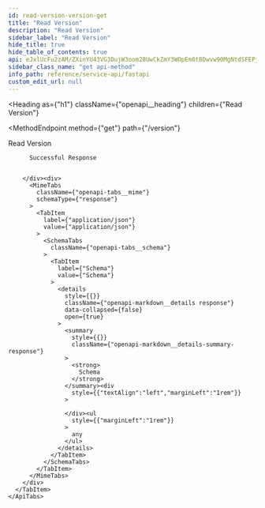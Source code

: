```yaml
---
id: read-version-version-get
title: "Read Version"
description: "Read Version"
sidebar_label: "Read Version"
hide_title: true
hide_table_of_contents: true
api: eJxlUcFu2zAM/ZXinYU43VG3DujW3oom28UwCkZmY3WOpEm0t8Dwvw90MgNtdSFEPj6+R04QOhbYGjvOo3eMxiAmziQ+hscWFpmpfRk5Fx/DGo8sMMhcUgyFC+yEL9uthpaLyz5pOyx2g3NcyuvQ3zxfwTBwMQgHUTil1Hu3TKveivZMKK7jE8FOsz7zgfKZqb35edEBgxNLF1XnRVIi6WBRjSugcNYPbD1hyD0sOpFUbFVJJsebPxTaw4Y85kbBbshezjuVcPH1sN8/faXinX7knPjKoNQLChaHpa5afXiNC9BLr5VvVOTu6REG/xVZbDe3my1mgxSLnGjxHGgh+mDunfN1uvBfqVJPPijJ4mm6Gq/XMY1BF4toapoOVPhH7udZ078HzmfYujEYKXs6qNC6mQ06ppbzsqlffIbFnXOcdK0j9YOO/nQuXdp6gu/3e8zzPwHgy+Y=
sidebar_class_name: "get api-method"
info_path: reference/service-api/fastapi
custom_edit_url: null
---
```



<Heading
  as={"h1"}
  className={"openapi__heading"}
  children={"Read Version"}
>
</Heading>

<MethodEndpoint
  method={"get"}
  path={"/version"}
>
  
</MethodEndpoint>



Read Version

<div>
  <div>
    <ApiTabs
      label={undefined}
      id={undefined}
    >
      <TabItem
        label={"200"}
        value={"200"}
      >
        <div>
          
          
          Successful Response
          
          
        </div><div>
          <MimeTabs
            className={"openapi-tabs__mime"}
            schemaType={"response"}
          >
            <TabItem
              label={"application/json"}
              value={"application/json"}
            >
              <SchemaTabs
                className={"openapi-tabs__schema"}
              >
                <TabItem
                  label={"Schema"}
                  value={"Schema"}
                >
                  <details
                    style={{}}
                    className={"openapi-markdown__details response"}
                    data-collapsed={false}
                    open={true}
                  >
                    <summary
                      style={{}}
                      className={"openapi-markdown__details-summary-response"}
                    >
                      <strong>
                        Schema
                      </strong>
                    </summary><div
                      style={{"textAlign":"left","marginLeft":"1rem"}}
                    >
                      
                    </div><ul
                      style={{"marginLeft":"1rem"}}
                    >
                      any
                    </ul>
                  </details>
                </TabItem>
              </SchemaTabs>
            </TabItem>
          </MimeTabs>
        </div>
      </TabItem>
    </ApiTabs>
  </div>
</div>
      